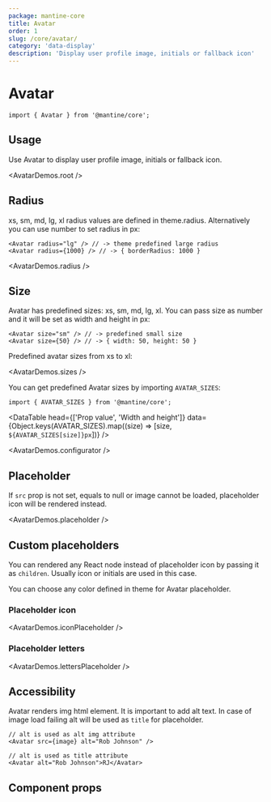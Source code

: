 ```yaml
---
package: mantine-core
title: Avatar
order: 1
slug: /core/avatar/
category: 'data-display'
description: 'Display user profile image, initials or fallback icon'
---
```



# Avatar

<PageHeader
  source="mantine-core/src/Avatar/Avatar.tsx"
  docs="core/Avatar.mdx"
  package="@mantine/core"
/>

```tsx
import { Avatar } from '@mantine/core';
```

## Usage

Use Avatar to display user profile image, initials or fallback icon.

<AvatarDemos.root />

## Radius

xs, sm, md, lg, xl radius values are defined in <GatsbyLink to="/pages/theming/">theme.radius</GatsbyLink>.
Alternatively you can use number to set radius in px:

```tsx
<Avatar radius="lg" /> // -> theme predefined large radius
<Avatar radius={1000} /> // -> { borderRadius: 1000 }
```

<AvatarDemos.radius />

## Size

Avatar has predefined sizes: xs, sm, md, lg, xl.
You can pass size as number and it will be set as width and height in px:

```tsx
<Avatar size="sm" /> // -> predefined small size
<Avatar size={50} /> // -> { width: 50, height: 50 }
```

Predefined avatar sizes from xs to xl:

<AvatarDemos.sizes />

You can get predefined Avatar sizes by importing `AVATAR_SIZES`:

```tsx
import { AVATAR_SIZES } from '@mantine/core';
```

<DataTable
  head={['Prop value', 'Width and height']}
  data={Object.keys(AVATAR_SIZES).map((size) => [size, `${AVATAR_SIZES[size]}px`])}
/>

<AvatarDemos.configurator />

## Placeholder

If `src` prop is not set, equals to null or image cannot be loaded, placeholder icon will be rendered instead.

<AvatarDemos.placeholder />

## Custom placeholders

You can rendered any React node instead of placeholder icon by passing it as `children`. Usually icon or initials are used in this case.

You can choose any color defined in <GatsbyLink to="/pages/theming/">theme</GatsbyLink> for Avatar placeholder.

### Placeholder icon

<AvatarDemos.iconPlaceholder />

### Placeholder letters

<AvatarDemos.lettersPlaceholder />

## Accessibility

Avatar renders img html element. It is important to add alt text.
In case of image load failing alt will be used as `title` for placeholder.

```tsx
// alt is used as alt img attribute
<Avatar src={image} alt="Rob Johnson" />

// alt is used as title attribute
<Avatar alt="Rob Johnson">RJ</Avatar>
```

## Component props

<PropsTable component="Avatar" />
